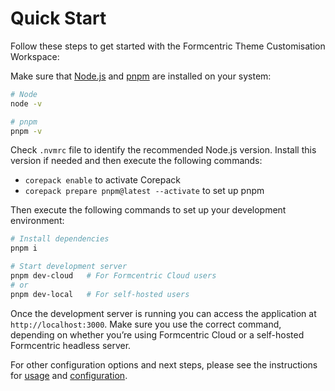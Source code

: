 
<Meta title='EN/Getting started/Installation' />

# Quick Start

Follow these steps to get started with the Formcentric Theme Customisation Workspace:

Make sure that [Node.js](https://nodejs.org/) and [pnpm](https://pnpm.io/) are installed on your system:

```bash
# Node
node -v

# pnpm
pnpm -v
```

Check `.nvmrc` file to identify the recommended Node.js version. Install this version if
needed and then execute the following commands:

- `corepack enable` to activate Corepack
- `corepack prepare pnpm@latest --activate` to set up pnpm

Then execute the following commands to set up your development environment:

```bash
# Install dependencies
pnpm i

# Start development server
pnpm dev-cloud   # For Formcentric Cloud users
# or
pnpm dev-local   # For self-hosted users
```

Once the development server is running you can access the application at `http://localhost:3000`.
Make sure you use the correct command, depending on whether you’re using Formcentric
Cloud or a self-hosted Formcentric headless server.

For other configuration options and next steps, please see the instructions for [usage](/docs/en-getting-started-usage--docs) and
[configuration](/docs/en-getting-started-configuration--docs).
